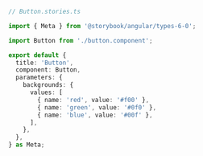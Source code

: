```ts
// Button.stories.ts

import { Meta } from '@storybook/angular/types-6-0';

import Button from './button.component';

export default {
  title: 'Button',
  component: Button,
  parameters: {
    backgrounds: {
      values: [
        { name: 'red', value: '#f00' },
        { name: 'green', value: '#0f0' },
        { name: 'blue', value: '#00f' },
      ],
    },
  },
} as Meta;
```
